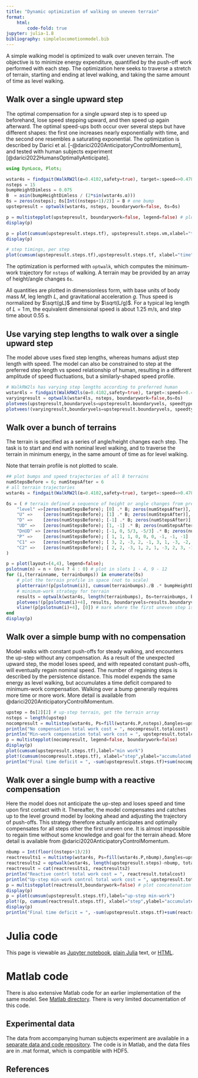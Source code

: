 ```yaml
---
title: "Dynamic optimization of walking on uneven terrain"
format: 
    html:
        code-fold: true
jupyter: julia-1.8
bibliography: simplelocomotionmodel.bib
---
```

A simple walking model is optimized to walk over uneven terrain. The objective is to minimize energy expenditure, quantified by the push-off work performed with each step. The optimization here seeks to traverse a stretch of terrain, starting and ending at level walking, and taking the same amount of time as level walking. 

## Walk over a single upward step 
The optimal compensation for a single upward step is to speed up beforehand, lose speed stepping upward, and then speed up again afterward. The optimal speed-ups both occur over several steps but have different shapes: the first one increases nearly exponentially with time, and the second one resembles a saturating exponential. The optimization is described by Darici et al. [-@darici2020AnticipatoryControlMomentum], and tested with human subjects experiment [@darici2022HumansOptimallyAnticipate].

```julia
using DynLoco, Plots; 

wstar4s = findgait(WalkRW2l(α=0.4102,safety=true), target=:speed=>0.4789, varying=:P)
nsteps = 15
bumpHeightDimless = 0.075
B  = asin(bumpHeightDimless / (2*sin(wstar4s.α)))
δs = zeros(nsteps); δs[Int((nsteps+1)/2)] = B # one bump
upstepresult = optwalk(wstar4s, nsteps, boundarywork=false, δs=δs)

p = multistepplot(upstepresult, boundarywork=false, legend=false) # plot speed, push-off, terrain heights
display(p)

p = plot(cumsum(upstepresult.steps.tf), upstepresult.steps.vm,xlabel="time",ylabel="midstance speed",legend=false)
display(p)

# step timings, per step
plot(cumsum(upstepresult.steps.tf),upstepresult.steps.tf, xlabel="time",ylabel="step time", legend=false)
```
The optimization is performed with `optwalk`, which computes the minimum-work trajectory for `nsteps` of walking. A terrain may be provided by an array of height/angle changes `δs`.

All quantities are plotted in dimensionless form, with base units of body mass $M$, leg length $L$, and gravitational acceleration $g$. Thus speed is normalized by $\sqrt(gL)$ and time by $\sqrt(L/g)$. For a typical leg length of $L = 1\,\mathrm{m}$, the equivalent dimensional speed is about 1.25 m/s, and step time about 0.55 s.  

## Use varying step lengths to walk over a single upward step 
The model above uses fixed step lengths, whereas humans adjust step length with speed. The model can also be constrained to step at the preferred step length vs speed relationship of human, resulting in a different amplitude of speed fluctuations, but a similarly-shaped speed profile. 
```julia
# WalkRW2ls has varying step lengths according to preferred human
wstar4ls = findgait(WalkRW2ls(α=0.4102,safety=true), target=:speed=>0.4789, varying=:P, cstep=0.35, vmstar=wstar4s.vm)
varyingresult = optwalk(wstar4ls, nsteps, boundarywork=false,δs=δs)
plotvees(upstepresult,boundaryvels=upstepresult.boundaryvels, speedtype=:midstance)
plotvees!(varyingresult,boundaryvels=upstepresult.boundaryvels, speedtype=:midstance)
```

## Walk over a bunch of terrains
The terrain is specified as a series of angle/height changes each step. The task is to start and end with nominal level walking, and to traverse the terrain in minimum energy, in the same amount of time as for level walking.

Note that terrain profile is not plotted to scale.
```julia
## plot bumps and speed trajectories of all 8 terrains
numStepsBefore = 6; numStepsAfter = 6
# all terrain trajectories
wstar4s = findgait(WalkRW2l(α=0.4102,safety=true), target=:speed=>0.4789, varying=:P)

δs = ( # terrain defined a sequence of height or angle changes from previous step
    "level" =>[zeros(numStepsBefore); [0] .* B; zeros(numStepsAfter)], # level   
    "U" =>    [zeros(numStepsBefore); [1] .* B; zeros(numStepsAfter)], # Up
    "D" =>    [zeros(numStepsBefore); [-1] .* B; zeros(numStepsAfter)], # Down
    "UD" =>   [zeros(numStepsBefore); [1, -1] .* B; zeros(numStepsAfter)], # Up-Down
    "DnUD" => [zeros(numStepsBefore); [-1, 0, 5/3, -5/3] .* B; zeros(numStepsAfter)] , # Down & Up-Down
    "P" =>    [zeros(numStepsBefore); [ 1, 1, 1, 0, 0, 0, -1, -1, -1] .* B; zeros(numStepsAfter)], # Pyramid
    "C1" =>   [zeros(numStepsBefore); [ 3, 2, -3, 2, -1, 3, 1, -3, -2, 3, -1, -2, -1, 3, -2, -2] .* B/3; zeros(numStepsAfter)], # Complex 1
    "C2" =>   [zeros(numStepsBefore); [ 2, 2, -3, 1, 2, 1, -3, 2, 3, -1,  -3,  1, -2, 3, -2, -3] .* B/3; zeros(numStepsAfter)], # Complex 2
)

p = plot(layout=(4,4), legend=false); 
pslotnum(n) = n + (n>4 ? 4 : 0) # plot in slots 1 - 4, 9 - 12
for (i,(terrainname, terrainbumps)) in enumerate(δs)
    # plot the terrain profile in space (not to scale)
    plotterrain!(p[pslotnum(i)], cumsum(terrainbumps)./B .* bumpHeightDimless, setfirstbumpstep=true,ylims=(-0.1,0.2),showaxis=false,grid=false)
    # minimum-work strategy for terrain
    results = optwalk(wstar4s, length(terrainbumps), δs=terrainbumps, boundarywork = false) # optimizing push-offs (boundarywork=false means start from nominal walking)
    plotvees!(p[pslotnum(i)+4], results, boundaryvels=results.boundaryvels, speedtype=:midstance, setfirstbumpstep=true,title=terrainname, tchange = 0, ylims=(0.3,0.575))
    vline!(p[pslotnum(i)+4], [0]) # mark where the first uneven step is
end
display(p)
```

## Walk over a simple bump with no compensation
Model walks with constant push-offs for steady walking, and encounters the up-step without any compensation. As a result of the unexpected upward step, the model loses speed, and with repeated constant push-offs, will eventually regain nominal speed. The number of regaining steps is described by the persistence distance. This model expends the same energy as level walking, but accumulates a time deficit compared to minimum-work compensation. Walking over a bump generally requires more time or more work. More detail is available from @darici2020AnticipatoryControlMomentum.

```julia
upstep = δs[2][2] # up-step terrain, get the terrain array
nsteps = length(upstep)
nocompresult = multistep(wstar4s, Ps=fill(wstar4s.P,nsteps),δangles=upstep,boundaryvels=(wstar4s.vm,wstar4s.vm))
println("No compensation total work cost = ", nocompresult.totalcost)
println("Min-work compensation total work cost = ", upstepresult.totalcost)
p = multistepplot(nocompresult, legend=false, boundarywork=false)
display(p)
plot(cumsum(upstepresult.steps.tf),label="min work")
plot!(cumsum(nocompresult.steps.tf), xlabel="step",ylabel="accumulated time", label="no compensation")
println("Final time deficit = ", -sum(upstepresult.steps.tf)+sum(nocompresult.steps.tf))
```

## Walk over a single bump with a reactive compensation
Here the model does not anticipate the up-step and loses speed and time upon first contact with it. Thereafter, the model compensates and catches up to the level ground model by looking ahead and adjusting the trajectory of push-offs. This strategy therefore actually anticipates and optimally compensates for all steps other the first uneven one. It is almost impossible to regain time without some knowledge and goal for the terrain ahead. More detail is available from @darici2020AnticipatoryControlMomentum. 

```julia
nbump = Int(floor((nsteps+1)/2))
reactresults1 = multistep(wstar4s, Ps=fill(wstar4s.P,nbump),δangles=upstep[1:nbump],boundaryvels=(wstar4s.vm,wstar4s.vm))
reactresults2 = optwalk(wstar4s, length(upstepresult.steps)-nbump, totaltime = upstepresult.totaltime - reactresults1.totaltime,boundaryvels=(reactresults1.steps[end].vm,wstar4s.vm), boundarywork=(false,false))
reactresult = cat(reactresults1, reactresults2)
println("Reactive contrl total work cost = ", reactresult.totalcost)
println("Up-step min-work control total work cost = ", upstepresult.totalcost)
p = multistepplot(reactresult,boundarywork=false) # plot concatenation of two simulations
display(p)
p = plot(cumsum(upstepresult.steps.tf),label="up-step min-work")
plot!(p, cumsum(reactresult.steps.tf), xlabel="step",ylabel="accumulated time", label="reactive")
display(p)
println("Final time deficit = ", -sum(upstepresult.steps.tf)+sum(reactresult.steps.tf))

```

# Julia code
This page is viewable as [Jupyter notebook](uneventerrain.ipynb), [plain Julia](uneventerrain.jl) text, or [HTML](uneventerrain.html).

# Matlab code
There is also extensive Matlab code for an earlier implementation of the same model. See [Matlab directory](../matlab). There is very limited documentation of this code.

## Experimental data
The data from accompanying human subjects experiment are available in a [separate data and code repository](https://github.com/kuo-lab/uneventerrainexperiment/). The code is in Matlab, and the data files are in .mat format, which is compatible with HDF5. 

## References
::: {#refs}
:::

